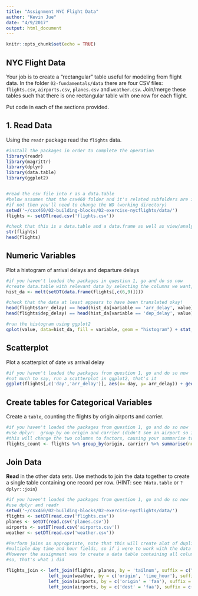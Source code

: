 ---
title: "Assignment NYC Flight Data"
author: "Kevin Jue"
date: "4/9/2017"
output: html_document
---

```{r setup, include=FALSE}
knitr::opts_chunk$set(echo = TRUE)
```

## NYC Flight Data

Your job is to create a "rectangular" table useful for modeling from flight data. 
In the folder `02-fundamentals/data` there are four CSV files: `flights.csv`, 
`airports.csv`, `planes.csv` and `weather.csv`.  Join/merge these tables such 
that there is one rectangular table with one row for each flight. 


Put code in each of the sections provided.

## 1. Read Data

Using the `readr` package read the `flights` data.

```{r}
#install the packages in order to complete the operation
library(readr)
library(magrittr)
library(dplyr)
library(data.table)
library(ggplot2)


#read the csv file into r as a data.table
#below assumes that the csx460 folder and it's related subfolders are in the default working directory of your rstudio,
#if not then you'll need to change the WD (working directory)
setwd('~/csx460/02-building-blocks/02-exercise-nycflights/data/')
flights <- setDT(read.csv('flights.csv'))

#check that this is a data.table and a data.frame as well as view/analyze it's dimensions
str(flights)
head(flights)
```

## Numeric Variables  

Plot a histogram of arrival delays and departure delays 

```{r}
#if you haven't loaded the packages in question 1, go and do so now
#create data.table with relevant data by selecting the columns we want, and then using melt to get them in long form
hist_da <- melt(setDT(data.frame(flights[,c(6,9)])))

#check that the data at least appears to have been translated okay!
head(flights$arr_delay) == head(hist_da[variable == 'arr_delay', value])
head(flights$dep_delay) == head(hist_da[variable == 'dep_delay', value])

#run the histogram using ggplot2
qplot(value, data=hist_da, fill = variable, geom = "histogram") + stat_bin(bins=40, binwidth = 50) +scale_x_continuous(breaks=seq(0,400,100))

```

## Scatterplot

Plot a scatterplot of date vs arrival delay 

```{r}
#if you haven't loaded the packages from question 1, go and do so now
#not much to say, run a scatterplot in ggplot2, that's it
ggplot(flights[,c('day','arr_delay')], aes(x= day, y= arr_delay)) + geom_point(shape=1)
```



## Create tables for Categorical Variables

Create a `table`, counting the flights by origin airports and carrier.

```{r}
#if you haven't loaded the packages from question 1, go and do so now
#use dplyr:  group_by on origin and carrier (didn't see an airport so I assume that you were talking about the origin)
#this will change the two columns to factors, causing your summarise to sum along them.  use n() to count the rows.
flights_count <- flights %>% group_by(origin, carrier) %>% summarise(num_flights = n())

```


## Join Data

**Read** in the other data sets. Use methods to join the data together to create a single table containing one record per row.  (HINT: see `?data.table` or `?dplyr::join`)

```{r}
#if you haven't loaded the packages from question 1, go and do so now
#use dplyr and readr
setwd('~/csx460/02-building-blocks/02-exercise-nycflights/data/')
flights <- setDT(read.csv('flights.csv'))
planes <- setDT(read.csv('planes.csv'))
airports <- setDT(read.csv('airports.csv'))
weather <- setDT(read.csv('weather.csv'))

#Perform joins as appropriate, note that this will create alot of duplicate columns that are superfluous i.e.
#multiple day time and hour fields, so if i were to work with the data I would use a select() to get rid of them.
#However the assignment was to create a data table containing all columns from all tables with one record per row.
#so, that's what i did

flights_join <- left_join(flights, planes, by = 'tailnum', suffix = c(".of_flights",".of_planes")) %>%
                left_join(weather, by = c('origin', 'time_hour'), suffix = c(".of_flights",".of_weather")) %>%
                left_join(airports, by = c('origin' = 'faa'), suffix = c(".of_flights",".of_origin")) %>%
                left_join(airports, by = c('dest' = 'faa'), suffix = c(".of_origin",".of_dest"))
```

